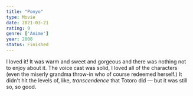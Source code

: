```yaml
---
title: "Ponyo"
type: Movie
date: 2021-03-21
rating: 9
genre: ['Anime']
year: 2008
status: Finished
---
```


I loved it! It was warm and sweet and gorgeous and there was nothing not to enjoy about it. The voice cast was solid, I loved all of the characters (even the miserly grandma throw-in who of course redeemed herself.)  It didn't hit the levels of, like, _transcendence_ that Totoro did — but it was still so, so good.
